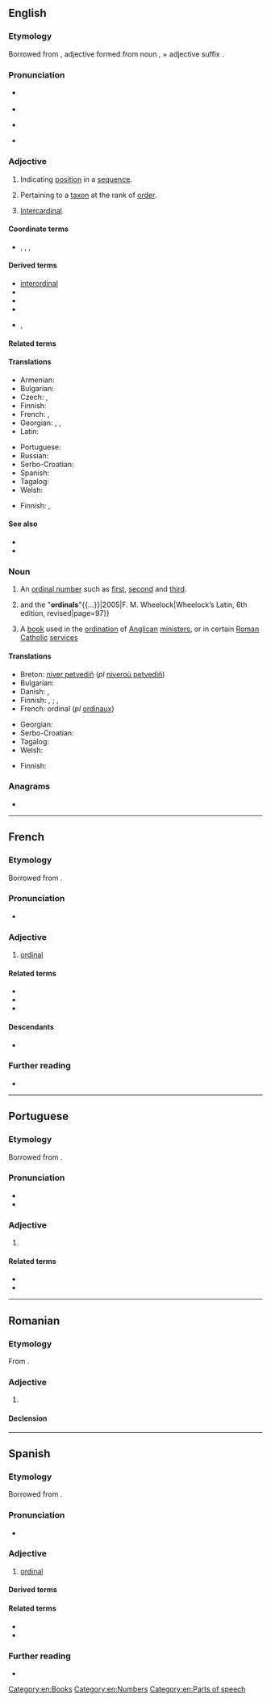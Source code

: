==English==

===Etymology===
{{root|en|ine-pro|*h₂er-}}
Borrowed from {{bor|en|la|ōrdinālis}}, adjective formed from noun {{m|la|ōrdō||order}}, + adjective suffix {{m|la|-ālis}}.

===Pronunciation===
* {{a|UK}} {{IPA|en|/ˈɔː(ɹ).dɪ.nəl/}}
* {{audio|en|LL-Q1860 (eng)-Vealhurl-ordinal.wav |Audio (UK)}}
* {{a|US}} {{IPA|en|/ˈɔːɹd.nəl/}}
* {{rhymes|en|ɔː(ɹ)dɪnəl|ɔːɹdnəl|s1=3|s2=2}}

===Adjective===
{{en-adj|-}}

# {{lb|en|maths|of a number}} Indicating [[position]] in a [[sequence]].
# {{lb|en|taxonomy}} Pertaining to a [[taxon]] at the rank of [[order]].
# {{lb|en|nautical}} [[intercardinal|Intercardinal]].

====Coordinate terms====
* {{l|en|nominal}}, {{l|en|cardinal}}, {{l|en|interval}}, {{l|en|ratio}}

====Derived terms====
* [[interordinal]]
* {{l|en|ordinal direction}}
* {{l|en|ordinal number}}
* {{l|en|ordinal numeral}}
* {{l|en|supraordinal}}, {{l|en|superordinal}}

====Related terms====
{{en-rel-ordo}}

====Translations====
{{trans-top|indicating position in a numerical sequence}}
* Armenian: {{t+|hy|դասական}}
* Bulgarian: {{t+|bg|реден}}
* Czech: {{t+|cs|řadový|m}}, {{t|cs|pořadový|m}}
* Finnish: {{t|fi|ordinaalinen}}
* French: {{t+|fr|ordinal}}, {{t+|fr|ordinaux|m-p}}
* Georgian: {{t|ka|რიგობითი}}, {{t|ka|რიგობრივი}}, {{t|ka|რიგითი}}
* Latin: {{t|la|ordinalis}}
{{trans-mid}}
* Portuguese: {{t+|pt|ordinal}}
* Russian: {{t+|ru|поря́дковый|m}}
* Serbo-Croatian: {{t+|sh|redni}}
* Spanish: {{t+|es|ordinal}}
* Tagalog: {{t|tl|panunod}}
* Welsh: {{t|cy|trefnol}}
{{trans-bottom}}

{{trans-top|taxonomy: of or relating to orders}}
* Finnish: {{t|fi|lahkon}}, {{t+|fi|lahko|alt=lahko-}}
{{trans-mid}}
{{trans-bottom}}

====See also====
* {{pedia}}
* {{pedia|Level of measurement}}

===Noun===
{{wikipedia}}
{{en-noun}}

# An [[ordinal number]] such as [[first]], [[second]] and [[third]].
#{{quote-book|en|passage=The most common numerals in Latin, as in English, are the "cardinals"{{...}}and the "'''ordinals'''"{{...}}|2005|F. M. Wheelock|Wheelock’s Latin, 6th edition, revised|page=97}}
# A [[book]] used in the [[ordination]] of [[Anglican]] [[minister]]s, or in certain [[Roman Catholic]] [[service]]s

====Translations====
{{rfc|en|split senses (number, word) and move to [[ordinal number]]}}
{{trans-top-also|ordinal number|ordinal number}}
* Breton: [[niver petvediñ]] (''pl'' [[niveroù petvediñ]])
* Bulgarian: {{t|bg|числително редно}}
* Danish: {{t+|da|ordenstal|n}}, {{t|da|ordinaltal|n}}
* Finnish: {{t|fi|ordinaali}}, {{t|fi|ordinaalilukusana}} {{qualifier|word}}; {{t+|fi|ordinaaliluku}} {{qualifier|number}}, {{t+|fi|järjestysluku}}
* French: ordinal {{g|m}} (''pl'' [[ordinaux]])
{{trans-mid}}
* Georgian: {{t|ka|რიგობითი რიცხვი}}
* Serbo-Croatian: {{t|sh|redni broj|m}}
* Tagalog: {{t|tl|bilang na panunod}}
* Welsh: {{t|cy|trefnolyn|m}}
{{trans-bottom}}

{{trans-top|book}}
* Finnish: {{t|fi|ordinaali}}
{{trans-mid}}
{{trans-bottom}}

===Anagrams===
* {{anagrams|en|a=adilnor|Arnoldi|Lorinda|Rodinal|nail rod}}

[[Category:en:Books]]
[[Category:en:Numbers]]
[[Category:en:Parts of speech]]

----

==French==

===Etymology===
Borrowed from {{bor|fr|la|ordinalis}}.

===Pronunciation===
* {{audio|fr|LL-Q150 (fra)-0x010C-ordinal.wav|Audio}}

===Adjective===
{{fr-adj}}

# [[#Adjective|ordinal]]

====Related terms====
* {{l|fr|ordinaire}}
* {{l|fr|ordonner}}
* {{l|fr|ordre}}

====Descendants====
* {{desc|ro|ordinal|bor=1}}

===Further reading===
* {{R:TLFi}}

----

==Portuguese==

===Etymology===
Borrowed from {{bor|pt|la|ōrdinālis}}.

===Pronunciation===
{{pt-IPA}}
* {{rhymes|pt|al|aw|s=3}}
* {{hyph|pt|or|di|nal}}

===Adjective===
{{pt-adj}}

# {{l|en|ordinal}} {{gloss|indicating position in a numerical sequence}}

====Related terms====
* {{l|pt|ordem}}
* {{l|pt|ordenar}}

----

==Romanian==

===Etymology===
From {{bor|ro|fr|ordinal}}.

===Adjective===
{{ro-adj}}

# {{l|en|ordinal}}

====Declension====
{{ro-decl-adj}}

----

==Spanish==

===Etymology===
Borrowed from {{bor|es|la|ordinalis}}.

===Pronunciation===
{{es-IPA}}
* {{rhymes|es|al|s=3}}

===Adjective===
{{es-adj}}

# [[#English|ordinal]]

====Derived terms====
{{col3|es
|adjetivo ordinal
|ordinalmente}}

====Related terms====
* {{l|es|orden}}
* {{l|es|ordenar}}

===Further reading===
* {{R:es:DRAE}}